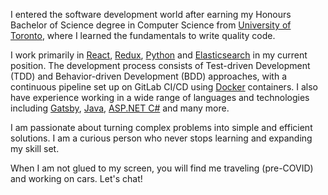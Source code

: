 I entered the software development world after earning my Honours Bachelor of Science degree in Computer Science from [University of Toronto](https://utoronto.ca), where I learned the fundamentals to write quality code.

I work primarily in [React](https://reactjs.org), [Redux](https://redux.js.org), [Python](https://python.org) and [Elasticsearch](https://elastic.co) in my current position. The development process consists of Test-driven Development (TDD) and Behavior-driven Development (BDD) approaches, with a continuous pipeline set up on GitLab CI/CD using [Docker](https://docker.com) containers. I also have experience working in a wide range of languages and technologies including [Gatsby](https://gatsbyjs.org), [Java](https://java.com), [ASP.NET C#](https://asp.net) and many more.

I am passionate about turning complex problems into simple and efficient solutions. I am a curious person who never stops learning and expanding my skill set.

When I am not glued to my screen, you will find me traveling (pre-COVID) and working on cars. Let's chat!